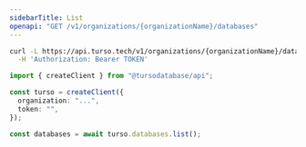 ```yaml
---
sidebarTitle: List
openapi: "GET /v1/organizations/{organizationName}/databases"
---
```


<RequestExample>

```bash cURL
curl -L https://api.turso.tech/v1/organizations/{organizationName}/databases \
  -H 'Authorization: Bearer TOKEN'
```

```ts Node.js
import { createClient } from "@tursodatabase/api";

const turso = createClient({
  organization: "...",
  token: "",
});

const databases = await turso.databases.list();
```

</RequestExample>
